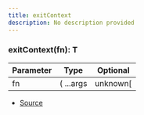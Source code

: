 ```yaml
---
title: exitContext
description: No description provided
---
```



### exitContext(fn): T

| Parameter | Type | Optional |
| ----------- | ----------- | ----------- |
| fn | (   ...args | unknown\[ | ] ) => T | ❌ |


- [Source](https://github.com/underctrl-io/commandkit/blob/141d1404ab18a8e659209a0fab65466bf3b6dd85/packages/commandkit/src/context/async-context.ts#L26)
